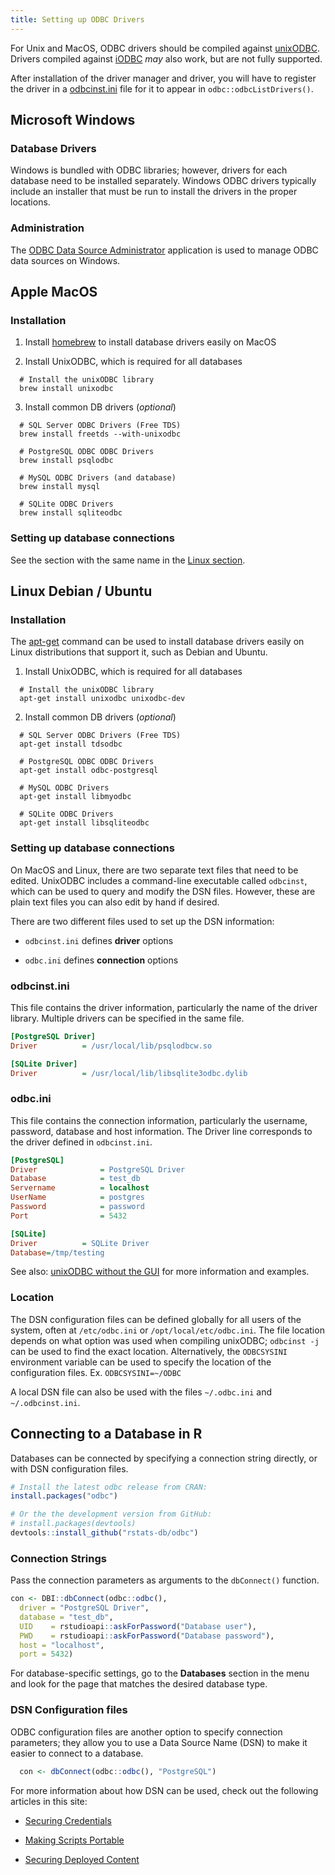 ```yaml
---
title: Setting up ODBC Drivers 
---
```


For Unix and MacOS, ODBC drivers should be compiled against
[unixODBC](http://www.unixodbc.org/). Drivers compiled against [iODBC](http://www.iodbc.org/) _may_ also work, but are not fully supported.

After installation of the driver manager and driver, you will have to
register the driver in a [odbcinst.ini](#dsn-configuration-files) file for it to appear in `odbc::odbcListDrivers()`.

## Microsoft Windows

### Database Drivers 
 
Windows is bundled with ODBC libraries; however, drivers for each database
need to be installed separately. Windows ODBC drivers typically include an
installer that must be run to install the drivers in the proper
locations.

### Administration 
The [ODBC Data Source Administrator](https://msdn.microsoft.com/en-us/library/ms714024(v=vs.85).aspx)
application is used to manage ODBC data sources on Windows.

## Apple MacOS 

### Installation

 1. Install [homebrew](http://brew.sh/) to install database drivers easily on MacOS

 2. Install UnixODBC, which is required for all databases
```shell
  # Install the unixODBC library
  brew install unixodbc
```

 3. Install common DB drivers (*optional*)
 
```shell
  # SQL Server ODBC Drivers (Free TDS)
  brew install freetds --with-unixodbc
  
  # PostgreSQL ODBC ODBC Drivers
  brew install psqlodbc
  
  # MySQL ODBC Drivers (and database)
  brew install mysql
  
  # SQLite ODBC Drivers
  brew install sqliteodbc
```

### Setting up database connections

See the section with the same name in the [Linux section](/drivers/#linux-debian-ubuntu).

## Linux Debian / Ubuntu

### Installation

The [apt-get](https://wiki.debian.org/Apt) command can be used to install database
drivers easily on Linux distributions that support it, such as Debian and Ubuntu.

 1. Install UnixODBC, which is required for all databases

```shell
  # Install the unixODBC library
  apt-get install unixodbc unixodbc-dev
```

 2. Install common DB drivers (*optional*)
 
```shell
  # SQL Server ODBC Drivers (Free TDS)
  apt-get install tdsodbc
  
  # PostgreSQL ODBC ODBC Drivers
  apt-get install odbc-postgresql
  
  # MySQL ODBC Drivers
  apt-get install libmyodbc
  
  # SQLite ODBC Drivers
  apt-get install libsqliteodbc
```

### Setting up database connections

On MacOS and Linux, there are two separate text files that need to be edited.
UnixODBC includes a command-line executable called `odbcinst`, which can be used to
query and modify the DSN files. However, these are plain text files you
can also edit by hand if desired.

There are two different files used to set up the DSN information:

- `odbcinst.ini` defines **driver** options

- `odbc.ini` defines **connection** options

### odbcinst.ini

This file contains the driver information, particularly the name of the driver library.
Multiple drivers can be specified in the same file.

```ini
[PostgreSQL Driver]
Driver          = /usr/local/lib/psqlodbcw.so

[SQLite Driver]
Driver          = /usr/local/lib/libsqlite3odbc.dylib
```

### odbc.ini

This file contains the connection information, particularly the username, password, database
and host information. The Driver line corresponds to the driver defined in
`odbcinst.ini`.
```ini
[PostgreSQL]
Driver              = PostgreSQL Driver
Database            = test_db
Servername          = localhost
UserName            = postgres
Password            = password
Port                = 5432

[SQLite]
Driver          = SQLite Driver
Database=/tmp/testing
```

See also: [unixODBC without the GUI](http://www.unixodbc.org/odbcinst.html) for more information and examples.

###  Location

The DSN configuration files can be defined globally for all users of the
system, often at
`/etc/odbc.ini` or `/opt/local/etc/odbc.ini`. The file location depends on
what option was used when compiling unixODBC; `odbcinst -j` can be used to find
the exact location. Alternatively, the `ODBCSYSINI` environment variable can be
used to specify the location of the configuration files. Ex. `ODBCSYSINI=~/ODBC`

A local DSN file can also be used with the files `~/.odbc.ini` and `~/.odbcinst.ini`.


## Connecting to a Database in R

Databases can be connected by specifying a connection string directly, or with
DSN configuration files.

```R
# Install the latest odbc release from CRAN:
install.packages("odbc")

# Or the the development version from GitHub:
# install.packages(devtools)
devtools::install_github("rstats-db/odbc")
```

### Connection Strings

Pass the connection parameters as arguments to the `dbConnect()` function.

```r
con <- DBI::dbConnect(odbc::odbc(),
  driver = "PostgreSQL Driver",
  database = "test_db",
  UID    = rstudioapi::askForPassword("Database user"),
  PWD    = rstudioapi::askForPassword("Database password"),
  host = "localhost",
  port = 5432)

```

For database-specific settings, go to the **Databases** section in the menu and look for the page that matches the desired database type.

### DSN Configuration files

ODBC configuration files are another option to specify connection parameters; they
allow you to use a Data Source Name (DSN) to make it easier to connect to a database.

```r
  con <- dbConnect(odbc::odbc(), "PostgreSQL")
```

For more information about how DSN can be used, check out the following articles in this site:

- [Securing Credentials](/managing-credentials)

- [Making Scripts Portable](/portable-code)

- [Securing Deployed Content](/deployment)

